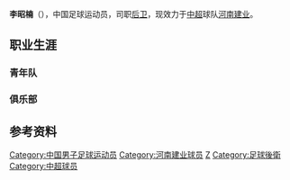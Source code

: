 {{expand|time=2013-04-22T04:32:50+00:00}}
{{unreferenced|time=2013-04-22T04:32:50+00:00}}
{{noteta|G1=足球}}{{Football player infobox
| playername = 李昭楠
| image =
| fullname = 李昭楠
| height = 177厘米
| nickname =
| dateofbirth = {{Birth date and age|year=1982|month=9|day=22}}
| cityofbirth =
| countryofbirth = {{flagicon|CHN}}[[中国|中国]][[河南省|河南省]][[洛阳市|洛阳市]]
| currentclub = {{flagicon|CHN}}[[河南建业|河南建业]]
| clubnumber = 17
| position = [[后卫_(足球)|后卫]]
| youthyears =
| youthclubs =
| years =
| clubs = {{flagicon|CHN}}[[河南建业|河南建业]]
| caps(goals) =
| nationalyears =
| nationalteam =
| nationalcaps(goals) =
| pcupdate = 2009年3月22日 (日) 05:44 (UTC)
| ntupdate = 2009年3月22日 (日) 05:44 (UTC)
| manageryears =
| managerclubs =
}}

'''李昭楠'''（{{bd|1982年|9月22日|catIdx=L}}），中国足球运动员，司职[[后卫_(足球)|后卫]]，现效力于[[中超|中超]]球队[[河南建业|河南建业]]。
==职业生涯==
===青年队===
===俱乐部===

==参考资料==
{{reflist}}

{{2004年河南建业名单}}
{{2009年河南建业名单}}
{{2010年中超分类名单河南}}
{{2011年中超分类名单河南}}
{{2012年中超分类名单河南}}
{{2013年中甲分类名单河南}}
{{2014年中甲分类名单湖南}}
{{2014年中超分类名单河南}}
{{2016年中甲分类名单湖南}}
{{2017年中乙分类名单海南}}
{{2018年中乙分类名单海南}}

{{足球运动员小作品}}

{{DEFAULTSORT:LI Zhaonan}}
[[Category:中国男子足球运动员|Category:中国男子足球运动员]]
[[Category:河南建业球员|Category:河南建业球员]]
[[Category:李姓|Z]]
[[Category:足球後衛|Category:足球後衛]]
[[Category:中超球员|Category:中超球员]]